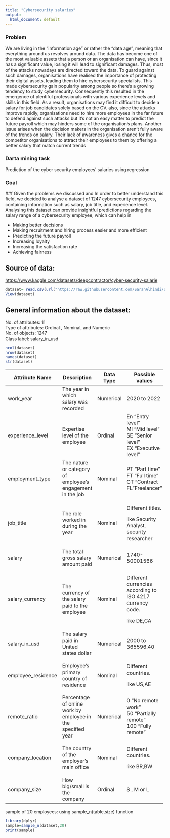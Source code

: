 ---
title: "Cybersecurity salaries"
output:
  html_document: default
---

### Problem

We are living in the "information age" or rather the "data age", meaning that everything around us revolves around data. The data has become one of the most valuable assets that a person or an organisation can have, since it has a significant value, losing it will lead to significant damages. Thus, most of the attacks nowadays are directed toward the data. To guard against such damages, organisations have realised the importance of protecting their digital assets, leading them to hire cybersecurity specialists. This made cybersecurity gain popularity among people so there's a growing tendency to study cybersecurity. Consequently this resulted in the emergence of plentiful professionals with various experience levels and skills in this field. As a result, organisations may find it difficult to decide a salary for job candidates solely based on the CV. also, since the attacks improve rapidly, organisations need to hire more employees in the far future to defend against such attacks but it's not an easy matter to predict the future payroll which may hinders some of the organisation's plans. Another issue arises when the decision makers in the organisation aren't fully aware of the trends on salary. Their lack of awareness gives a chance for the competitor organisations to attract their employees to them by offering a better salary that match current trends




### Darta mining task
Prediction of the cyber security employees' salaries using regression





### Goal

##f Given the problems we discussed and In order to better understand this field, we decided to analyse a dataset of 1247 cybersecurity employees, containing information such as salary, job title, and experience level. Analysing this dataset can provide insightful predictions regarding the salary range of a cybersecurity employee, which can help in

-   Making better decisions
-   Making recruitment and hiring process easier and more efficient
-   Predicting the future payroll
-   Increasing loyalty
-   Increasing the satisfaction rate
-   Achieving fairness

## Source of data:

<https://www.kaggle.com/datasets/deepcontractor/cyber-security-salarie>

```{r}
dataset= read.csv(url("https://raw.githubusercontent.com/SarahAlhindi/DM_project/main/Data%20Set/salaries_cyber.csv"), header=TRUE)
View(dataset)

```

## General information about the dataset:

No. of attributes: 11\
Type of attributes: Ordinal , Nominal, and Numeric\
No. of objects: 1247\
Class label: salary_in_usd

```{r}
ncol(dataset)
nrow(dataset)
names(dataset)
str(dataset)

```

+--------------------+-------------------------------------------------------------+---------------+-----------------------------------------------------------+
| **Attribute Name** | **Description**                                             | **Data Type** | **Possible values**                                       |
+====================+=============================================================+===============+===========================================================+
| work_year          | The year in which salary was recorded                       | Numerical     | 2020 to 2022                                              |
+--------------------+-------------------------------------------------------------+---------------+-----------------------------------------------------------+
| experience_level   | Expertise level of the employee                             | Ordinal       | En "Entry level"\                                         |
|                    |                                                             |               | MI "Mid level"\                                           |
|                    |                                                             |               | SE "Senior level"\                                        |
|                    |                                                             |               | EX "Executive level"                                      |
+--------------------+-------------------------------------------------------------+---------------+-----------------------------------------------------------+
| employment_type    | The nature or category of employee's engagement in the job  | Nominal       | PT "Part time"\                                           |
|                    |                                                             |               | FT "Full time"\                                           |
|                    |                                                             |               | CT "Contract\                                             |
|                    |                                                             |               | FL "Freelancer"                                           |
+--------------------+-------------------------------------------------------------+---------------+-----------------------------------------------------------+
| job_title          | The role worked in during the year                          | Nominal       | Different titles.                                         |
|                    |                                                             |               |                                                           |
|                    |                                                             |               | like Security Analyst, security researcher                |
+--------------------+-------------------------------------------------------------+---------------+-----------------------------------------------------------+
| salary             | The total gross salary amount paid                          | Numerical     | 1740-50001566                                             |
+--------------------+-------------------------------------------------------------+---------------+-----------------------------------------------------------+
| salary_currency    | The currency of the salary paid to the employee             | Nominal       | Different currencies according to ISO 4217 currency code. |
|                    |                                                             |               |                                                           |
|                    |                                                             |               | like DE,CA                                                |
+--------------------+-------------------------------------------------------------+---------------+-----------------------------------------------------------+
| salary_in_usd      | The salary paid in United states dollar                     | Numerical     | 2000 to 365596.40                                         |
+--------------------+-------------------------------------------------------------+---------------+-----------------------------------------------------------+
| employee_residence | Employee's primary country of residence                     | Nominal       | Different countries.                                      |
|                    |                                                             |               |                                                           |
|                    |                                                             |               | like US,AE                                                |
+--------------------+-------------------------------------------------------------+---------------+-----------------------------------------------------------+
| remote_ratio       | Percentage of online work by employee in the specified year | Numerical     | 0 "No remote work"\                                       |
|                    |                                                             |               | 50 "Partially remote"\                                    |
|                    |                                                             |               | 100 "Fully remote"                                        |
+--------------------+-------------------------------------------------------------+---------------+-----------------------------------------------------------+
| company_location   | The country of the employer's main office                   | Nominal       | Different countries.                                      |
|                    |                                                             |               |                                                           |
|                    |                                                             |               | like BR,BW                                                |
+--------------------+-------------------------------------------------------------+---------------+-----------------------------------------------------------+
| company_size       | How big/small is the company                                | Ordinal       | S , M or L                                                |
+--------------------+-------------------------------------------------------------+---------------+-----------------------------------------------------------+

sample of 20 employees:
using sample_n(table,size) function

```{r}
library(dplyr)
sample=sample_n(dataset,20)
print(sample)
```
